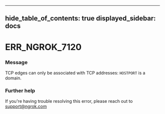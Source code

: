 

---
hide_table_of_contents: true
displayed_sidebar: docs
---


# ERR_NGROK_7120

### Message
TCP edges can only be associated with TCP addresses: `HOSTPORT` is a domain.

<ErrorDetails />



### Further help
If you're having trouble resolving this error, please reach out to [support@ngrok.com](mailto:support@ngrok.com?subject=Help%20with%20ERR_NGROK_7120)

